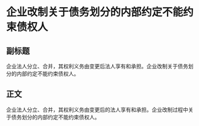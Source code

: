 # 企业改制关于债务划分的内部约定不能约束债权人
## 副标题
企业法人分立、合并，其权利义务由变更后法人享有和承担。企业改制关于债务划分的内部约定不能约束债权人。
## 正文
企业法人分立、合并，其权利义务由变更后的法人享有和承担。企业改制过程中关于债务划分的内部约定不能约束债权人。